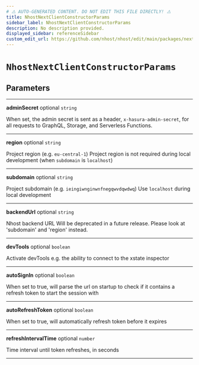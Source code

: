 ```yaml
---
# ⚠️ AUTO-GENERATED CONTENT. DO NOT EDIT THIS FILE DIRECTLY! ⚠️
title: NhostNextClientConstructorParams
sidebar_label: NhostNextClientConstructorParams
description: No description provided.
displayed_sidebar: referenceSidebar
custom_edit_url: https://github.com/nhost/nhost/edit/main/packages/nextjs/src/index.ts#L23
---
```


# `NhostNextClientConstructorParams`

## Parameters

---

**<span className="parameter-name">adminSecret</span>** <span className="optional-status">optional</span> `string`

When set, the admin secret is sent as a header, `x-hasura-admin-secret`,
for all requests to GraphQL, Storage, and Serverless Functions.

---

**<span className="parameter-name">region</span>** <span className="optional-status">optional</span> `string`

Project region (e.g. `eu-central-1`)
Project region is not required during local development (when `subdomain` is `localhost`)

---

**<span className="parameter-name">subdomain</span>** <span className="optional-status">optional</span> `string`

Project subdomain (e.g. `ieingiwnginwnfnegqwvdqwdwq`)
Use `localhost` during local development

---

**<span className="parameter-name">backendUrl</span>** <span className="optional-status">optional</span> `string`

Nhost backend URL
Will be deprecated in a future release. Please look at 'subdomain' and 'region' instead.

---

**<span className="parameter-name">devTools</span>** <span className="optional-status">optional</span> `boolean`

Activate devTools e.g. the ability to connect to the xstate inspector

---

**<span className="parameter-name">autoSignIn</span>** <span className="optional-status">optional</span> `boolean`

When set to true, will parse the url on startup to check if it contains a refresh token to start the session with

---

**<span className="parameter-name">autoRefreshToken</span>** <span className="optional-status">optional</span> `boolean`

When set to true, will automatically refresh token before it expires

---

**<span className="parameter-name">refreshIntervalTime</span>** <span className="optional-status">optional</span> `number`

Time interval until token refreshes, in seconds

---
